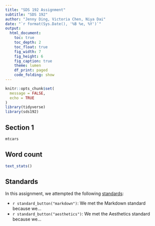 ```yaml
---
title: "SDS 192 Assignment"
subtitle: "SDS 192"
author: "Jenny Ding, Victoria Chen, Niya Dai"
date: "`r format(Sys.Date(), '%B %e, %Y')`"
output: 
  html_document:
    toc: true
    toc_depth: 2
    toc_float: true
    fig_width: 7
    fig_height: 6
    fig_caption: true
    theme: lumen
    df_print: paged
    code_folding: show
---
```


```r
knitr::opts_chunk$set(
  message = FALSE,
  echo = TRUE
)
library(tidyverse)
library(sds192)
```

## Section 1

```r
mtcars
```






## Word count

```r
text_stats()
```

## Standards

In this assignment, we attempted the following [standards](https://beanumber.github.io/sds192/standards.html):

- `r standard_button("markdown")`: We met the Markdown standard because we...
- `r standard_button("aesthetics")`: We met the Aesthetics standard because we...


